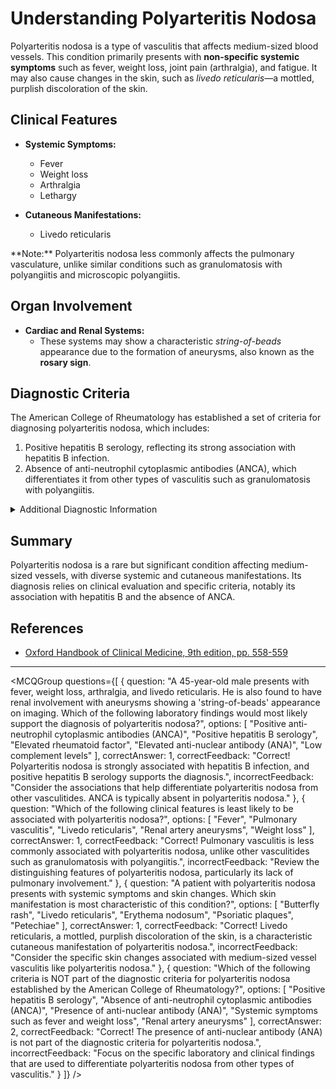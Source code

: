 
# Understanding Polyarteritis Nodosa

Polyarteritis nodosa is a type of vasculitis that affects medium-sized blood vessels. This condition primarily presents with **non-specific systemic symptoms** such as fever, weight loss, joint pain (arthralgia), and fatigue. It may also cause changes in the skin, such as *livedo reticularis*—a mottled, purplish discoloration of the skin.

## Clinical Features

- **Systemic Symptoms:**
  - Fever
  - Weight loss
  - Arthralgia
  - Lethargy

- **Cutaneous Manifestations:**
  - Livedo reticularis

<Callout emoji="⚠️">
**Note:** Polyarteritis nodosa less commonly affects the pulmonary vasculature, unlike similar conditions such as granulomatosis with polyangiitis and microscopic polyangiitis.
</Callout>

## Organ Involvement

- **Cardiac and Renal Systems:**
  - These systems may show a characteristic *string-of-beads* appearance due to the formation of aneurysms, also known as the **rosary sign**.

## Diagnostic Criteria

The American College of Rheumatology has established a set of criteria for diagnosing polyarteritis nodosa, which includes:

1. Positive hepatitis B serology, reflecting its strong association with hepatitis B infection.
2. Absence of anti-neutrophil cytoplasmic antibodies (ANCA), which differentiates it from other types of vasculitis such as granulomatosis with polyangiitis.

<details>
<summary>Additional Diagnostic Information</summary>

Polyarteritis nodosa is diagnosed based on a combination of clinical presentation, laboratory findings, and sometimes, tissue biopsy. The absence of ANCA is a key differentiating factor from other vasculitides.

</details>

## Summary

Polyarteritis nodosa is a rare but significant condition affecting medium-sized vessels, with diverse systemic and cutaneous manifestations. Its diagnosis relies on clinical evaluation and specific criteria, notably its association with hepatitis B and the absence of ANCA.

## References

- [Oxford Handbook of Clinical Medicine, 9th edition, pp. 558-559](https://global.oup.com/academic/product/oxford-handbook-of-clinical-medicine-9780199609628)

---

<MCQGroup questions={[
  {
    question: "A 45-year-old male presents with fever, weight loss, arthralgia, and livedo reticularis. He is also found to have renal involvement with aneurysms showing a 'string-of-beads' appearance on imaging. Which of the following laboratory findings would most likely support the diagnosis of polyarteritis nodosa?",
    options: [
      "Positive anti-neutrophil cytoplasmic antibodies (ANCA)",
      "Positive hepatitis B serology",
      "Elevated rheumatoid factor",
      "Elevated anti-nuclear antibody (ANA)",
      "Low complement levels"
    ],
    correctAnswer: 1,
    correctFeedback: "Correct! Polyarteritis nodosa is strongly associated with hepatitis B infection, and positive hepatitis B serology supports the diagnosis.",
    incorrectFeedback: "Consider the associations that help differentiate polyarteritis nodosa from other vasculitides. ANCA is typically absent in polyarteritis nodosa."
  },
  {
    question: "Which of the following clinical features is least likely to be associated with polyarteritis nodosa?",
    options: [
      "Fever",
      "Pulmonary vasculitis",
      "Livedo reticularis",
      "Renal artery aneurysms",
      "Weight loss"
    ],
    correctAnswer: 1,
    correctFeedback: "Correct! Pulmonary vasculitis is less commonly associated with polyarteritis nodosa, unlike other vasculitides such as granulomatosis with polyangiitis.",
    incorrectFeedback: "Review the distinguishing features of polyarteritis nodosa, particularly its lack of pulmonary involvement."
  },
  {
    question: "A patient with polyarteritis nodosa presents with systemic symptoms and skin changes. Which skin manifestation is most characteristic of this condition?",
    options: [
      "Butterfly rash",
      "Livedo reticularis",
      "Erythema nodosum",
      "Psoriatic plaques",
      "Petechiae"
    ],
    correctAnswer: 1,
    correctFeedback: "Correct! Livedo reticularis, a mottled, purplish discoloration of the skin, is a characteristic cutaneous manifestation of polyarteritis nodosa.",
    incorrectFeedback: "Consider the specific skin changes associated with medium-sized vessel vasculitis like polyarteritis nodosa."
  },
  {
    question: "Which of the following criteria is NOT part of the diagnostic criteria for polyarteritis nodosa established by the American College of Rheumatology?",
    options: [
      "Positive hepatitis B serology",
      "Absence of anti-neutrophil cytoplasmic antibodies (ANCA)",
      "Presence of anti-nuclear antibody (ANA)",
      "Systemic symptoms such as fever and weight loss",
      "Renal artery aneurysms"
    ],
    correctAnswer: 2,
    correctFeedback: "Correct! The presence of anti-nuclear antibody (ANA) is not part of the diagnostic criteria for polyarteritis nodosa.",
    incorrectFeedback: "Focus on the specific laboratory and clinical findings that are used to differentiate polyarteritis nodosa from other types of vasculitis."
  }
]} />